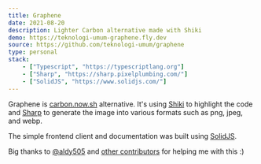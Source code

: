 ```yaml
---
title: Graphene
date: 2021-08-20
description: Lighter Carbon alternative made with Shiki
demo: https://teknologi-umum-graphene.fly.dev
source: https://github.com/teknologi-umum/graphene
type: personal
stack:
    - ["Typescript", "https://typescriptlang.org"]
    - ["Sharp", "https://sharp.pixelplumbing.com/"]
    - ["SolidJS", "https://www.solidjs.com/"]
---
```


Graphene is [carbon.now.sh](https://carbon.now.sh) alternative. It's using [Shiki](https://shiki.matsu.io) to highlight the code and [Sharp](https://sharp.pixelplumbing.com/) to generate the image into various formats such as png, jpeg, and webp.

The simple frontend client and documentation was built using [SolidJS](https://www.solidjs.com/).

Big thanks to [@aldy505](https://github.com/aldy505) and [other contributors](https://github.com/teknologi-umum/graphene/graphs/contributors) for helping me with this :)
